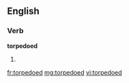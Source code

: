 ==English==
===Verb===
'''torpedoed'''
# {{past of|[[torpedo]]}}

[[fr:torpedoed]]
[[mg:torpedoed]]
[[vi:torpedoed]]